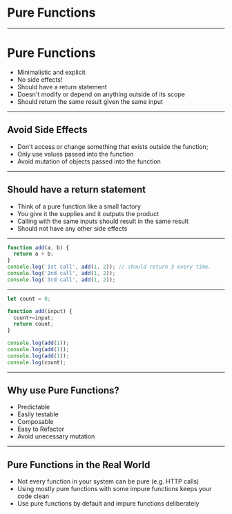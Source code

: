 

# Pure Functions

---

# Pure Functions

- Minimalistic and explicit 
- No side effects! 
- Should have a return statement
- Doesn't modify or depend on anything outside of its scope
- Should return the same result given the same input

---

## Avoid Side Effects

- Don't access or change something that exists outside the function; 
- Only use values passed into the function 
- Avoid mutation of objects passed into the function 

---

## Should have a return statement

- Think of a pure function like a small factory
- You give it the supplies and it outputs the product
- Calling with the same inputs should result in the same result
- Should not have any other side effects

---


```javascript Pure Function
function add(a, b) {
  return a + b;
}
console.log('1st call', add(1, 2)); // should return 3 every time.
console.log('2nd call', add(1, 2));
console.log('3rd call', add(1, 2));
```
---

```javascript Impure Function
let count = 0;

function add(input) {
  count+=input;
  return count;
}

console.log(add(1));
console.log(add(1));
console.log(add(1));
console.log(count);
```

---

## Why use Pure Functions?

- Predictable
- Easily testable
- Composable
- Easy to Refactor
- Avoid unecessary mutation 

---

## Pure Functions in the Real World

- Not every function in your system can be pure (e.g. HTTP calls)
- Using mostly pure functions with some impure functions keeps your code clean
- Use pure functions by default and impure functions deliberately